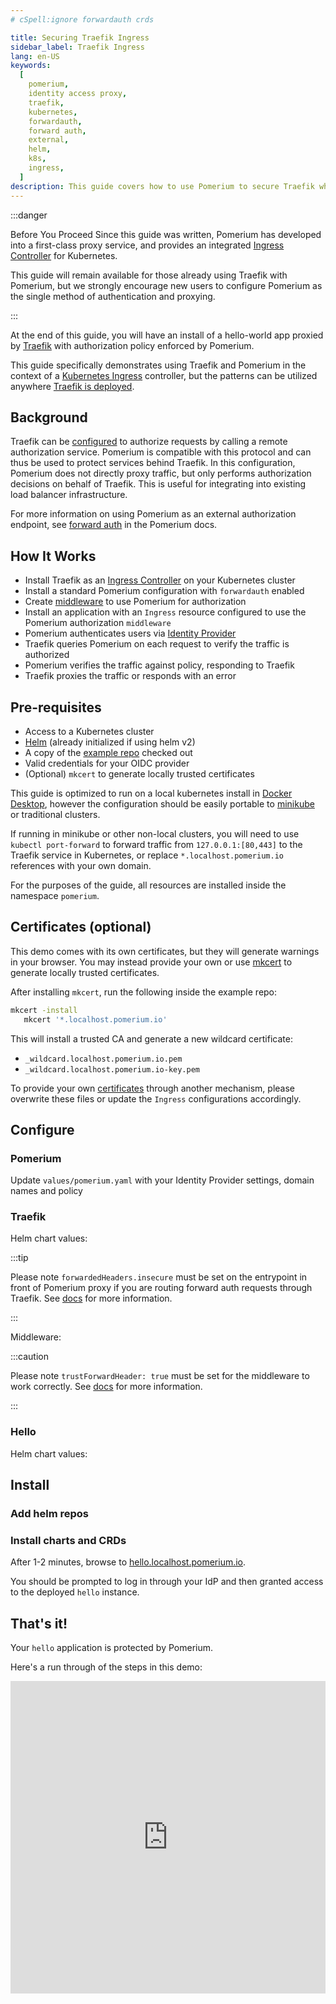 ```yaml
---
# cSpell:ignore forwardauth crds

title: Securing Traefik Ingress
sidebar_label: Traefik Ingress
lang: en-US
keywords:
  [
    pomerium,
    identity access proxy,
    traefik,
    kubernetes,
    forwardauth,
    forward auth,
    external,
    helm,
    k8s,
    ingress,
  ]
description: This guide covers how to use Pomerium to secure Traefik when used as a Kubernetes Ingress Controller
---
```



:::danger

Before You Proceed Since this guide was written, Pomerium has developed into a first-class proxy service, and provides an integrated [Ingress Controller](/docs/deploying/k8s/ingress) for Kubernetes.

This guide will remain available for those already using Traefik with Pomerium, but we strongly encourage new users to configure Pomerium as the single method of authentication and proxying.

:::

At the end of this guide, you will have an install of a hello-world app proxied by [Traefik](https://containo.us/traefik/) with authorization policy enforced by Pomerium.

This guide specifically demonstrates using Traefik and Pomerium in the context of a [Kubernetes Ingress](https://docs.traefik.io/providers/kubernetes-ingress/) controller, but the patterns can be utilized anywhere [Traefik is deployed](https://docs.traefik.io/providers/overview/).

## Background

Traefik can be [configured](https://docs.traefik.io/middlewares/forwardauth/) to authorize requests by calling a remote authorization service. Pomerium is compatible with this protocol and can thus be used to protect services behind Traefik. In this configuration, Pomerium does not directly proxy traffic, but only performs authorization decisions on behalf of Traefik. This is useful for integrating into existing load balancer infrastructure.

For more information on using Pomerium as an external authorization endpoint, see [forward auth](https://www.pomerium.com/reference/#forward-auth) in the Pomerium docs.

## How It Works

- Install Traefik as an [Ingress Controller](https://kubernetes.io/docs/concepts/services-networking/ingress/) on your Kubernetes cluster
- Install a standard Pomerium configuration with `forwardauth` enabled
- Create [middleware](https://docs.traefik.io/middlewares/forwardauth/#configuration-examples) to use Pomerium for authorization
- Install an application with an `Ingress` resource configured to use the Pomerium authorization `middleware`
- Pomerium authenticates users via [Identity Provider](https://www.pomerium.com/docs/identity-providers/)
- Traefik queries Pomerium on each request to verify the traffic is authorized
- Pomerium verifies the traffic against policy, responding to Traefik
- Traefik proxies the traffic or responds with an error

## Pre-requisites

- Access to a Kubernetes cluster
- [Helm](https://helm.sh/) (already initialized if using helm v2)
- A copy of the [example repo](https://github.com/pomerium/pomerium/tree/main/examples/traefik-ingress) checked out
- Valid credentials for your OIDC provider
- (Optional) `mkcert` to generate locally trusted certificates

This guide is optimized to run on a local kubernetes install in [Docker Desktop](https://www.docker.com/products/docker-desktop), however the configuration should be easily portable to [minikube](https://kubernetes.io/docs/tutorials/hello-minikube/) or traditional clusters.

If running in minikube or other non-local clusters, you will need to use `kubectl port-forward` to forward traffic from `127.0.0.1:[80,443]` to the Traefik service in Kubernetes, or replace `*.localhost.pomerium.io` references with your own domain.

For the purposes of the guide, all resources are installed inside the namespace `pomerium`.

## Certificates (optional)

This demo comes with its own certificates, but they will generate warnings in your browser. You may instead provide your own or use [mkcert](https://github.com/FiloSottile/mkcert) to generate locally trusted certificates.

After installing `mkcert`, run the following inside the example repo:

```bash
mkcert -install
   mkcert '*.localhost.pomerium.io'
```

This will install a trusted CA and generate a new wildcard certificate:

- `_wildcard.localhost.pomerium.io.pem`
- `_wildcard.localhost.pomerium.io-key.pem`

To provide your own [certificates](https://www.pomerium.com/reference/#certificates) through another mechanism, please overwrite these files or update the `Ingress` configurations accordingly.

## Configure

### Pomerium

Update `values/pomerium.yaml` with your Identity Provider settings, domain names and policy

<PomeriumValues />

### Traefik

Helm chart values:

<TraefikValues />

:::tip

Please note `forwardedHeaders.insecure` must be set on the entrypoint in front of Pomerium proxy if you are routing forward auth requests through Traefik. See [docs](https://docs.traefik.io/routing/entrypoints/#forwarded-headers) for more information.

:::

Middleware:

<Middleware />

:::caution

Please note `trustForwardHeader: true` must be set for the middleware to work correctly. See [docs](https://docs.traefik.io/middlewares/forwardauth/#trustforwardheader) for more information.

:::

### Hello

Helm chart values:

<HelloValues />

## Install

### Add helm repos

<AddRepos />

### Install charts and CRDs

<Install />

After 1-2 minutes, browse to [hello.localhost.pomerium.io](https://hello.localhost.pomerium.io).

You should be prompted to log in through your IdP and then granted access to the deployed `hello` instance.

## That's it!

Your `hello` application is protected by Pomerium.

Here's a run through of the steps in this demo:

<iframe
  width="100%"
  height="500"
  src="https://www.youtube.com/embed/wrvNV9fP5hw?rel=0"
  frameborder="0"
  allow="accelerometer; clipboard-write; encrypted-media; gyroscope; picture-in-picture"
  allowFullScreen></iframe>
